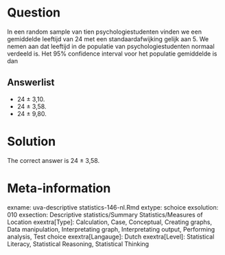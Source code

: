 Question
========

In een random sample van tien psychologiestudenten vinden we een gemiddelde leeftijd van 24 met een standaardafwijking gelijk aan 5. We nemen aan dat leeftijd in de populatie van psychologiestudenten normaal verdeeld is. Het 95% confidence interval voor het populatie gemiddelde is dan 

Answerlist
----------
* 24 &plusmn; 3,10.
* 24 &plusmn; 3,58.
* 24 &plusmn; 9,80.

Solution
========

The correct answer is  24 &plusmn; 3,58. 

Meta-information
================
exname: uva-descriptive statistics-146-nl.Rmd 
extype: schoice 
exsolution: 010 
exsection: Descriptive statistics/Summary Statistics/Measures of Location
exextra[Type]: Calculation, Case, Conceptual, Creating graphs, Data manipulation, Interpretating graph, Interpretating output, Performing analysis, Test choice 
exextra[Langauge]: Dutch 
exextra[Level]: Statistical Literacy, Statistical Reasoning, Statistical Thinking 
